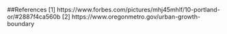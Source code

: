 ##References<a name="References"></a>
[1] https://www.forbes.com/pictures/mhj45mhlf/10-portland-or/#2887f4ca560b
[2] https://www.oregonmetro.gov/urban-growth-boundary
